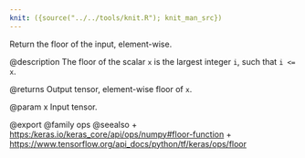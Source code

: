 ```yaml
---
knit: ({source("../../tools/knit.R"); knit_man_src})
---
```

Return the floor of the input, element-wise.

@description
The floor of the scalar `x` is the largest integer `i`, such that `i <= x`.

@returns
    Output tensor, element-wise floor of `x`.

@param x Input tensor.

@export
@family ops
@seealso
+ <https:/keras.io/keras_core/api/ops/numpy#floor-function>
+ <https://www.tensorflow.org/api_docs/python/tf/keras/ops/floor>

